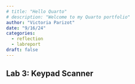 ```yaml
---
# title: "Hello Quarto"
# description: "Welcome to my Quarto portfolio"
author: "Victoria Parizot"
date: "9/16/24"
categories:
  - reflection
  - labreport
draft: false
---
```

## Lab 3: Keypad Scanner
